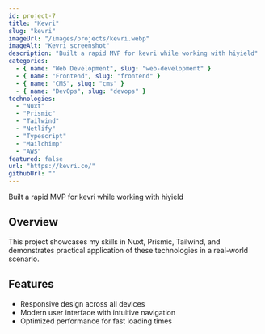 ```yaml
---
id: project-7
title: "Kevri"
slug: "kevri"
imageUrl: "/images/projects/kevri.webp"
imageAlt: "Kevri screenshot"
description: "Built a rapid MVP for kevri while working with hiyield"
categories:
  - { name: "Web Development", slug: "web-development" }
  - { name: "Frontend", slug: "frontend" }
  - { name: "CMS", slug: "cms" }
  - { name: "DevOps", slug: "devops" }
technologies:
  - "Nuxt"
  - "Prismic"
  - "Tailwind"
  - "Netlify"
  - "Typescript"
  - "Mailchimp"
  - "AWS"
featured: false
url: "https://kevri.co/"
githubUrl: ""
---
```


Built a rapid MVP for kevri while working with hiyield

## Overview

This project showcases my skills in Nuxt, Prismic, Tailwind, and demonstrates practical application of these technologies in a real-world scenario.

## Features

- Responsive design across all devices
- Modern user interface with intuitive navigation
- Optimized performance for fast loading times